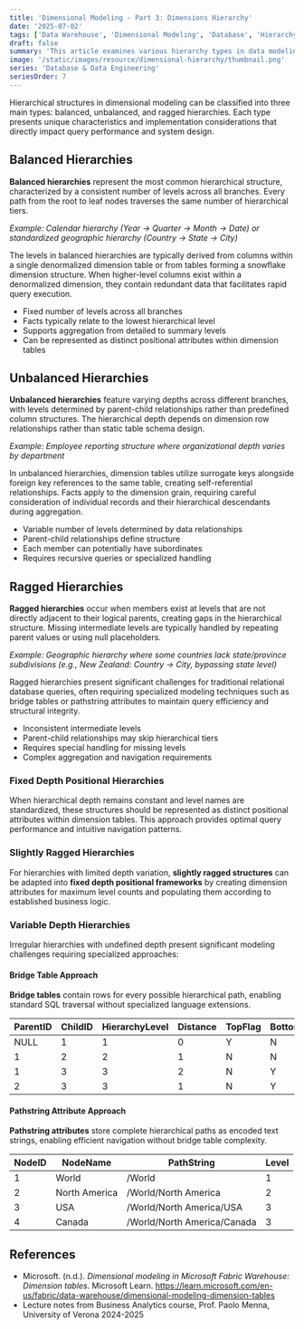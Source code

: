 ```yaml
---
title: 'Dimensional Modeling - Part 3: Dimensions Hierarchy'
date: '2025-07-02'
tags: ['Data Warehouse', 'Dimensional Modeling', 'Database', 'Hierarchy']
draft: false
summary: 'This article examines various hierarchy types in data modeling, including Fixed Depth Positional Hierarchies, Slightly Ragged Hierarchies, and Ragged Hierarchies. Fixed Depth Hierarchies feature clear many-to-one relationships, such as product to brand, allowing for easy navigation and quick queries. The article discusses strategies for managing ragged hierarchies through the use of bridge tables and pathstring attributes to simplify analysis and improve performance.'
image: '/static/images/resource/dimensional-hierarchy/thumbnail.png'
series: 'Database & Data Engineering'
seriesOrder: 7
---
```


<TOCInline toc={props.toc} asDisclosure toHeading={4} />

Hierarchical structures in dimensional modeling can be classified into three main types: balanced, unbalanced, and ragged hierarchies. Each type presents unique characteristics and implementation considerations that directly impact query performance and system design.

## Balanced Hierarchies

**Balanced hierarchies** represent the most common hierarchical structure, characterized by a consistent number of levels across all branches. Every path from the root to leaf nodes traverses the same number of hierarchical tiers.

_Example: Calendar hierarchy (Year → Quarter → Month → Date) or standardized geographic hierarchy (Country → State → City)_

The levels in balanced hierarchies are typically derived from columns within a single denormalized dimension table or from tables forming a snowflake dimension structure. When higher-level columns exist within a denormalized dimension, they contain redundant data that facilitates rapid query execution.

- Fixed number of levels across all branches
- Facts typically relate to the lowest hierarchical level
- Supports aggregation from detailed to summary levels
- Can be represented as distinct positional attributes within dimension tables

## Unbalanced Hierarchies

**Unbalanced hierarchies** feature varying depths across different branches, with levels determined by parent-child relationships rather than predefined column structures. The hierarchical depth depends on dimension row relationships rather than static table schema design.

_Example: Employee reporting structure where organizational depth varies by department_

In unbalanced hierarchies, dimension tables utilize surrogate keys alongside foreign key references to the same table, creating self-referential relationships. Facts apply to the dimension grain, requiring careful consideration of individual records and their hierarchical descendants during aggregation.

- Variable number of levels determined by data relationships
- Parent-child relationships define structure
- Each member can potentially have subordinates
- Requires recursive queries or specialized handling

## Ragged Hierarchies

**Ragged hierarchies** occur when members exist at levels that are not directly adjacent to their logical parents, creating gaps in the hierarchical structure. Missing intermediate levels are typically handled by repeating parent values or using null placeholders.

_Example: Geographic hierarchy where some countries lack state/province subdivisions (e.g., New Zealand: Country → City, bypassing state level)_

Ragged hierarchies present significant challenges for traditional relational database queries, often requiring specialized modeling techniques such as bridge tables or pathstring attributes to maintain query efficiency and structural integrity.

- Inconsistent intermediate levels
- Parent-child relationships may skip hierarchical tiers
- Requires special handling for missing levels
- Complex aggregation and navigation requirements

### Fixed Depth Positional Hierarchies

When hierarchical depth remains constant and level names are standardized, these structures should be represented as distinct positional attributes within dimension tables. This approach provides optimal query performance and intuitive navigation patterns.

### Slightly Ragged Hierarchies

For hierarchies with limited depth variation, **slightly ragged structures** can be adapted into **fixed depth positional frameworks** by creating dimension attributes for maximum level counts and populating them according to established business logic.

### Variable Depth Hierarchies

Irregular hierarchies with undefined depth present significant modeling challenges requiring specialized approaches:

#### Bridge Table Approach

**Bridge tables** contain rows for every possible hierarchical path, enabling standard SQL traversal without specialized language extensions.

| ParentID | ChildID | HierarchyLevel | Distance | TopFlag | BottomFlag |
| -------- | ------- | -------------- | -------- | ------- | ---------- |
| NULL     | 1       | 1              | 0        | Y       | N          |
| 1        | 2       | 2              | 1        | N       | N          |
| 1        | 3       | 3              | 2        | N       | Y          |
| 2        | 3       | 3              | 1        | N       | Y          |

#### Pathstring Attribute Approach

**Pathstring attributes** store complete hierarchical paths as encoded text strings, enabling efficient navigation without bridge table complexity.

| NodeID | NodeName      | PathString                  | Level |
| ------ | ------------- | --------------------------- | ----- |
| 1      | World         | /World                      | 1     |
| 2      | North America | /World/North America        | 2     |
| 3      | USA           | /World/North America/USA    | 3     |
| 4      | Canada        | /World/North America/Canada | 3     |

## References

- Microsoft. (n.d.). _Dimensional modeling in Microsoft Fabric Warehouse: Dimension tables_. Microsoft Learn. https://learn.microsoft.com/en-us/fabric/data-warehouse/dimensional-modeling-dimension-tables
- Lecture notes from Business Analytics course, Prof. Paolo Menna, University of Verona 2024-2025
